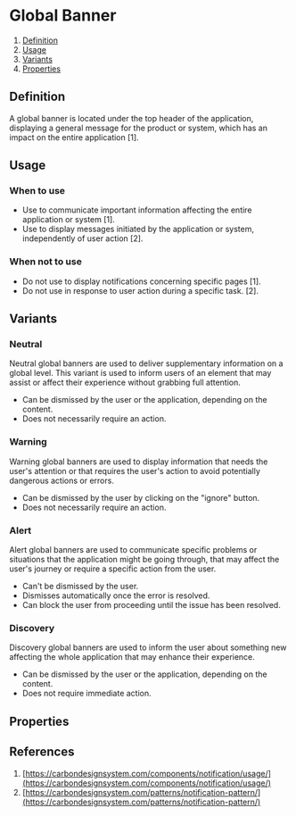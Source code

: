 
<Meta of={GlobalBannerStories} />

# Global Banner
1. [Definition](#definition)
2. [Usage](#usage)
3. [Variants](#variants)
4. [Properties](#properties)

## Definition
A global banner is located under the top header of the application, displaying a general message for the product or system, which has an impact on the entire application [1].
<Canvas of={GlobalBannerStories.Neutral} />

## Usage
### When to use
- Use to communicate important information affecting the entire application or system [1].
- Use to display messages initiated by the application or system, independently of user action [2].

### When not to use
- Do not use to display notifications concerning specific pages [1].
- Do not use in response to user action during a specific task. [2].

## Variants
### Neutral
Neutral global banners are used to deliver supplementary information on a global level. This variant is used to inform users of an element that may assist or affect their experience without grabbing full attention.
- Can be dismissed by the user or the application, depending on the content.
- Does not necessarily require an action.
<Canvas of={GlobalBannerStories.Neutral} />

### Warning
Warning global banners are used to display information that needs the user's attention or that requires the user's action to avoid potentially dangerous actions or errors.
- Can be dismissed by the user by clicking on the "ignore" button.
- Does not necessarily require an action.
<Canvas of={GlobalBannerStories.Warning} />

### Alert
Alert global banners are used to communicate specific problems or situations that the application might be going through, that may affect the user's journey or require a specific action from the user.
- Can't be dismissed by the user.
- Dismisses automatically once the error is resolved.
- Can block the user from proceeding until the issue has been resolved.
<Canvas of={GlobalBannerStories.Alert} />

### Discovery
Discovery global banners are used to inform the user about something new affecting the whole application that may enhance their experience.
- Can be dismissed by the user or the application, depending on the content.
- Does not require immediate action.
<Canvas of={GlobalBannerStories.Discovery} />

## Properties
<ArgTypes of={GlobalBanner} />

## References
1. [https://carbondesignsystem.com/components/notification/usage/](https://carbondesignsystem.com/components/notification/usage/)
2. [https://carbondesignsystem.com/patterns/notification-pattern/](https://carbondesignsystem.com/patterns/notification-pattern/)
